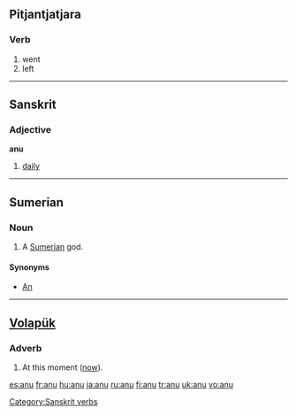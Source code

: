{{see|Anu}}
==Pitjantjatjara==
===Verb===
{{infl|pjt|verb form}}
#went
#left

----

==Sanskrit==

===Adjective===
'''anu'''

# [[daily]]

[[Category:Sanskrit verbs]]

----

==Sumerian==

===Noun===
{{infl|sux|noun}}

# A [[Sumerian]] god.

====Synonyms====
*[[An]]

----

==[[Volapük]]==

===Adverb===
{{infl|vo|adverb}}

# At this moment ([[now]]).

[[es:anu]]
[[fr:anu]]
[[hu:anu]]
[[ja:anu]]
[[ru:anu]]
[[fi:anu]]
[[tr:anu]]
[[uk:anu]]
[[vo:anu]]